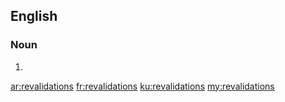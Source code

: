 ==English==

===Noun===
{{head|en|plural}}

# {{plural of|revalidation|lang=en|nocat=1}}

[[ar:revalidations]]
[[fr:revalidations]]
[[ku:revalidations]]
[[my:revalidations]]